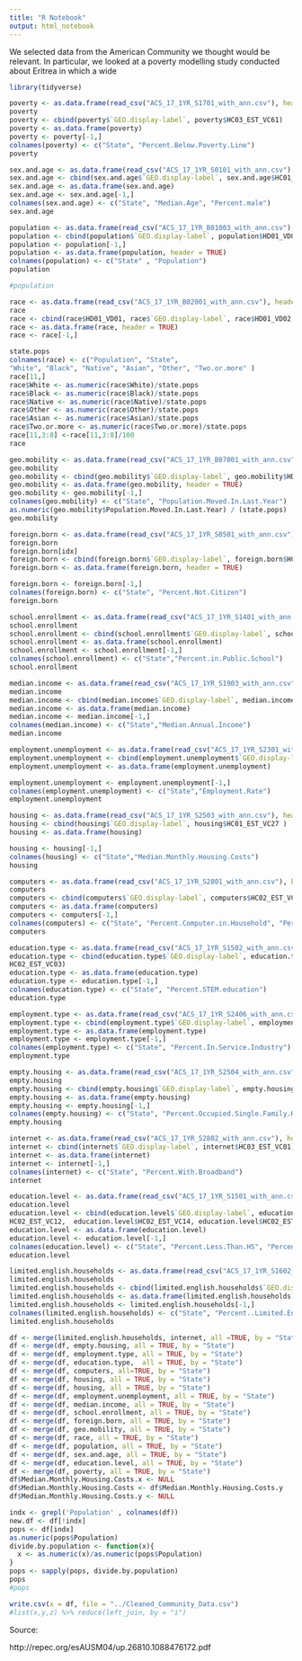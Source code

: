 ```yaml
---
title: "R Notebook"
output: html_notebook
---
```


We selected data from the American Community we thought would be relevant. In particular, we looked at a poverty modelling study conducted about Eritrea in which a wide 

```r
library(tidyverse)
```

```r
poverty <- as.data.frame(read_csv("ACS_17_1YR_S1701_with_ann.csv"), header = TRUE)
poverty
poverty <- cbind(poverty$`GEO.display-label`, poverty$HC03_EST_VC61)
poverty <- as.data.frame(poverty)
poverty <- poverty[-1,]
colnames(poverty) <- c("State", "Percent.Below.Poverty.Line")
poverty
```


```r
sex.and.age <- as.data.frame(read_csv("ACS_17_1YR_S0101_with_ann.csv"), header = TRUE)
sex.and.age <- cbind(sex.and.age$`GEO.display-label`, sex.and.age$HC01_EST_VC37, sex.and.age$HC01_EST_VC38)
sex.and.age <- as.data.frame(sex.and.age)
sex.and.age <- sex.and.age[-1,]
colnames(sex.and.age) <- c("State", "Median.Age", "Percent.male")
sex.and.age

```

```r
population <- as.data.frame(read_csv("ACS_17_1YR_B01003_with_ann.csv"), header = TRUE)
population <- cbind(population$`GEO.display-label`, population$HD01_VD01)
population <- population[-1,]
population <- as.data.frame(population, header = TRUE)
colnames(population) <- c("State" , "Population")
population

#population
```

```r
race <- as.data.frame(read_csv("ACS_17_1YR_B02001_with_ann.csv"), header = TRUE)
race
race <- cbind(race$HD01_VD01, race$`GEO.display-label`, race$HD01_VD02, race$HD01_VD03, race$HD01_VD04, race$HD01_VD05, race$HD01_VD07, race$HD01_VD10)
race <- as.data.frame(race, header = TRUE)
race <- race[-1,]

state.pops
colnames(race) <- c("Population", "State", 
"White", "Black", "Native", "Asian", "Other", "Two.or.more" )
race[11,]
race$White <- as.numeric(race$White)/state.pops
race$Black <- as.numeric(race$Black)/state.pops
race$Native <- as.numeric(race$Native)/state.pops
race$Other <- as.numeric(race$Other)/state.pops
race$Asian <- as.numeric(race$Asian)/state.pops
race$Two.or.more <- as.numeric(race$Two.or.more)/state.pops
race[11,3:8] <-race[11,3:8]/100
race
```

```r
geo.mobility <- as.data.frame(read_csv("ACS_17_1YR_B07001_with_ann.csv"), header = TRUE)
geo.mobility
geo.mobility <- cbind(geo.mobility$`GEO.display-label`, geo.mobility$HD01_VD18 )
geo.mobility <- as.data.frame(geo.mobility, header = TRUE)
geo.mobility <- geo.mobility[-1,]
colnames(geo.mobility) <- c("State", "Population.Moved.In.Last.Year")
as.numeric(geo.mobility$Population.Moved.In.Last.Year) / (state.pops)
geo.mobility
```

```r
foreign.born <- as.data.frame(read_csv("ACS_17_1YR_S0501_with_ann.csv"), header = TRUE)
foreign.born
foreign.born[idx]
foreign.born <- cbind(foreign.born$`GEO.display-label`, foreign.born$HC05_EST_VC03)
foreign.born <- as.data.frame(foreign.born, header = TRUE)

foreign.born <- foreign.born[-1,]
colnames(foreign.born) <- c("State", "Percent.Not.Citizen")
foreign.born

```

```r
school.enrollment <- as.data.frame(read_csv("ACS_17_1YR_S1401_with_ann.csv"), header = TRUE)
school.enrollment
school.enrollment <- cbind(school.enrollment$`GEO.display-label`, school.enrollment$HC04_EST_VC01)
school.enrollment <- as.data.frame(school.enrollment)
school.enrollment <- school.enrollment[-1,]
colnames(school.enrollment) <- c("State","Percent.in.Public.School")
school.enrollment

```

```r
median.income <- as.data.frame(read_csv("ACS_17_1YR_S1903_with_ann.csv"), header = TRUE)
median.income
median.income <- cbind(median.income$`GEO.display-label`, median.income$HC03_EST_VC02)
median.income <- as.data.frame(median.income)
median.income <- median.income[-1,]
colnames(median.income) <- c("State","Median.Annual.Income")
median.income

```

```r
employment.unemployment <- as.data.frame(read_csv("ACS_17_1YR_S2301_with_ann.csv"), header = TRUE)
employment.unemployment <- cbind(employment.unemployment$`GEO.display-label`, employment.unemployment$HC03_EST_VC01)
employment.unemployment <- as.data.frame(employment.unemployment)

employment.unemployment <- employment.unemployment[-1,]
colnames(employment.unemployment) <- c("State","Employment.Rate")
employment.unemployment

```


```r
housing <- as.data.frame(read_csv("ACS_17_1YR_S2503_with_ann.csv"), header = TRUE)
housing <- cbind(housing$`GEO.display-label`, housing$HC01_EST_VC27 )
housing <- as.data.frame(housing)

housing <- housing[-1,]
colnames(housing) <- c("State","Median.Monthly.Housing.Costs")
housing

```


```r
computers <- as.data.frame(read_csv("ACS_17_1YR_S2801_with_ann.csv"), header = TRUE)
computers
computers <- cbind(computers$`GEO.display-label`, computers$HC02_EST_VC04, computers$HC02_EST_VC07, computers$HC02_EST_VC16)
computers <- as.data.frame(computers)
computers <- computers[-1,]
colnames(computers) <- c("State", "Percent.Computer.in.Household", "Percent.Smartphone.In.Household" , "Percent.No.of.Internet.Subscriptions")
computers

```



```r
education.type <- as.data.frame(read_csv("ACS_17_1YR_S1502_with_ann.csv"), header = TRUE)
education.type <- cbind(education.type$`GEO.display-label`, education.type$	
HC02_EST_VC03)
education.type <- as.data.frame(education.type)
education.type <- education.type[-1,]
colnames(education.type) <- c("State", "Percent.STEM.education")
education.type

```

```r
employment.type <- as.data.frame(read_csv("ACS_17_1YR_S2406_with_ann.csv"), header = TRUE)
employment.type <- cbind(employment.type$`GEO.display-label`, employment.type$HC02_EST_VC03)
employment.type <- as.data.frame(employment.type)
employment.type <- employment.type[-1,]
colnames(employment.type) <- c("State", "Percent.In.Service.Industry")
employment.type

```

```r
empty.housing <- as.data.frame(read_csv("ACS_17_1YR_S2504_with_ann.csv"), header = TRUE)
empty.housing
empty.housing <- cbind(empty.housing$`GEO.display-label`, empty.housing$HC04_EST_VC03)
empty.housing <- as.data.frame(empty.housing)
empty.housing <- empty.housing[-1,]
colnames(empty.housing) <- c("State", "Percent.Occupied.Single.Family.Homes")
empty.housing

```

```r
internet <- as.data.frame(read_csv("ACS_17_1YR_S2802_with_ann.csv"), header = TRUE)
internet <- cbind(internet$`GEO.display-label`, internet$HC03_EST_VC01)
internet <- as.data.frame(internet)
internet <- internet[-1,]
colnames(internet) <- c("State", "Percent.With.Broadband")
internet

```


```r
education.level <- as.data.frame(read_csv("ACS_17_1YR_S1501_with_ann.csv"), header = TRUE)
education.level
education.level <- cbind(education.level$`GEO.display-label`, education.level$HC02_EST_VC10,  education.level$HC02_EST_VC11, education.level$	
HC02_EST_VC12,  education.level$HC02_EST_VC14, education.level$HC02_EST_VC15)
education.level <- as.data.frame(education.level)
education.level <- education.level[-1,]
colnames(education.level) <- c("State", "Percent.Less.Than.HS", "Percent.HS", "Percent.Some.College", "Percent.Bachelors", "Population.Graduate")
education.level
```

```r
limited.english.households <- as.data.frame(read_csv("ACS_17_1YR_S1602_with_ann.csv"), header = TRUE)
limited.english.households
limited.english.households <- cbind(limited.english.households$`GEO.display-label`, limited.english.households$HC04_EST_VC01)
limited.english.households <- as.data.frame(limited.english.households)
limited.english.households <- limited.english.households[-1,]
colnames(limited.english.households) <- c("State", "Percent..Limited.English.Households")
limited.english.households
```
```r
df <- merge(limited.english.households, internet, all =TRUE, by = "State")
df <- merge(df, empty.housing, all = TRUE, by = "State")
df <- merge(df, employment.type, all = TRUE, by = "State")
df <- merge(df, education.type,  all = TRUE, by = "State")
df <- merge(df, computers, all=TRUE, by = "State")
df <- merge(df, housing, all = TRUE, by = "State")
df <- merge(df, housing, all = TRUE, by = "State")
df <- merge(df, employment.unemployment, all = TRUE, by = "State")
df <- merge(df, median.income, all = TRUE, by = "State")
df <- merge(df, school.enrollment, all = TRUE, by = "State")
df <- merge(df, foreign.born, all = TRUE, by = "State")
df <- merge(df, geo.mobility, all = TRUE, by = "State")
df <- merge(df, race, all = TRUE, by = "State")
df <- merge(df, population, all = TRUE, by = "State")
df <- merge(df, sex.and.age, all = TRUE, by = "State")
df <- merge(df, education.level, all = TRUE, by = "State")
df <- merge(df, poverty, all = TRUE, by = "State")
df$Median.Monthly.Housing.Costs.x <- NULL
df$Median.Monthly.Housing.Costs <- df$Median.Monthly.Housing.Costs.y
df$Median.Monthly.Housing.Costs.y <- NULL
```

```r
indx <- grepl('Population' , colnames(df))
new.df <- df[!indx]
pops <- df[indx]
as.numeric(pops$Population)
divide.by.population <- function(x){
  x <- as.numeric(x)/as.numeric(pops$Population)
}
pops <- sapply(pops, divide.by.population)
pops
#pops

```

```r
write.csv(x = df, file = "../Cleaned_Community_Data.csv")
#list(x,y,z) %>% reduce(left_join, by = "i")
```


Source: 

http://repec.org/esAUSM04/up.26810.1088476172.pdf